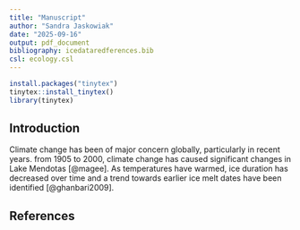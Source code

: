 ```yaml
---
title: "Manuscript"
author: "Sandra Jaskowiak"
date: "2025-09-16"
output: pdf_document
bibliography: icedataredferences.bib
csl: ecology.csl
---
```


```r
install.packages("tinytex")
tinytex::install_tinytex()
library(tinytex)
``` 

## Introduction

Climate change has been of major concern globally, particularly in recent years. from 1905 to 2000, climate change has caused significant changes in Lake Mendotas [@magee]. As temperatures have warmed, ice duration has decreased over time and a trend towards earlier ice melt dates have been identified [@ghanbari2009].

## References
